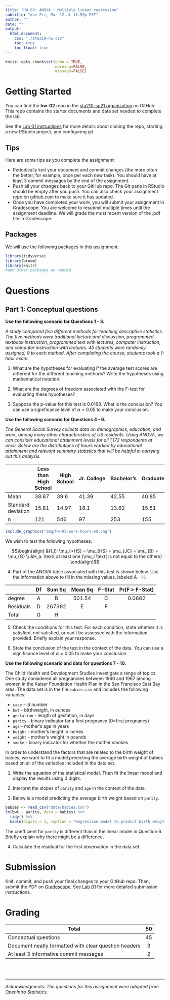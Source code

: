 ```yaml
---
title: "HW 03: ANOVA + Multiple linear regression"
subtitle: "due Fri, Mar 12 at 11:59p EST"
author: ""
date: ""
output: 
  html_document:
    css: "./sta210-hw.css"
    toc: true
    toc_float: true
---
```


```r
knitr::opts_chunk$set(echo = TRUE,
                      warning=FALSE,
                      message=FALSE)
```

# Getting Started

You can find the **hw-02** repo in the [sta210-sp21 organization](https://github.com/sta210-sp2) on GitHub. This repo contains the starter documents and data set needed to complete the lab. 

See the [Lab 01 instructions](https://sta210-sp21.netlify.app/labs/lab-01-ikea.html#getting-started) for more details about cloning the repo, starting a new RStudio project, and configuring git.

## Tips

Here are some tips as you complete the assignment:

- Periodically knit your document and commit changes (the more often the better, for example, once per each new task). You should have at least 3 commit messages by the end of the assignment.
- Push all your changes back to your GitHub repo. The Git pane in RStudio should be empty after you push. You can also check your assignment repo on github.com to make sure it has updated.
- Once you have completed your work, you will submit your assignment in Gradescope. You are welcome to resubmit multiple times until the assignment deadline. We will grade the most recent version of the .pdf file in Gradescope.


## Packages 

We will use the following packages in this assignment: 

```r
library(tidyverse)
library(broom)
library(knitr)
#add other packages as needed
```

# Questions

## Part 1: Conceptual questions

**Use the following scenario for Questions 1 - 3.**

*A study compared five different methods for teaching descriptive
statistics. The five methods were traditional lecture and discussion, programmed textbook instruction, programmed text with lectures, computer instruction, and computer instruction with lectures. 45 students were randomly assigned, 9 to each method. After completing the course, students took a 1-hour exam.*

1. What are the hypotheses for evaluating if the average test scores are different for the different teaching methods? Write the hypotheses using mathematical notation.

2. What are the degrees of freedom associated with the F-test for evaluating these hypotheses?

3. Suppose the p-value for this test is 0.0168. What is the conclusion? You can use a significance level of $\alpha = 0.05$ to make your conclusion.
    
**Use the following scenario for Questions 4 - 6.**

*The General Social Survey collects data on demographics, education, and work, among many other characteristics of US residents. Using ANOVA, we can consider 
educational attainment levels for all 1,172 respondents at once. Below are the 
distributions of hours worked by educational attainment and relevant summary 
statistics that will be helpful in carrying out this analysis.*

|  | Less than High School | High School | Jr. College | Bachelor's | Graduate | Total |
|----------------------------|-----------------------|-------------|-------------|------------|----------|-------|
| Mean | 38.67 | 39.6 | 41.39 | 42.55 | 40.85 | 40.45 |
| Standard deviation | 15.81 | 14.97 | 18.1 | 13.62 | 15.51 | 15.17 |
| n | 121 | 546 | 97 | 253 | 155 | 1172 |


```r
include_graphics("img/hw-03-work-hours-ed.png")
```


We wish to test the following hypotheses: 

$$\begin{align} &H_0: \mu_{<HS} = \mu_{HS} = \mu_{JC} = \mu_{B} = \mu_{G} \\
    &H_a: \text{ at least one }\mu_i \text{ is not equal to the others} \end{align}$$


4. Part of the ANOVA table associated with this test is shown below. Use the information above to fill in the missing values, labeled A - H. 
    
|  | Df | Sum Sq | Mean Sq | F-Stat | Pr(F > F-Stat) |
|-----------|:--:|:------:|:-------:|:------:|:--------------:|
| degree | A | B | 501.54 | C | 0.0682 |
| Residuals | D | 267382 | E | F |  |
| Total | G | H |  |  |  |
    


5. Check the conditions for this test. For each condition, state whether it is satisfied, not satisfied, or can't be assessed with the information provided. Briefly explain your response.

6. State the conclusion of the test in the context of the data. You can use a significance level of $\alpha = 0.05$ to make your conclusion. 

**Use the following scenario and data for questions 7 - 10.**

The Child Health and Development Studies investigate a range of topics. One study considered all pregnancies between 1960 and 1967 among women in the Kaiser Foundation Health Plan in the San Francisco East Bay area. The data set is in the file `babies.csv` and includes the following variables:

- `case` - id number
- `bwt` - birthweight, in ounces
- `gestation` - length of gestation, in days
- `parity` - binary indicator for a first pregnancy (0=first pregnancy)
- `age` - mother's age in years
- `height` - mother's height in inches
- `weight` - mother's weight in pounds
- `smoke` - binary indicator for whether the mother smokes

In order to understand the factors that are related to the birth weight of babies, we want to fit a model predicting the average birth weight of babies based on all of the variables included in the data set. 

1. Write the equation of the statistical model. Then fit the linear model and display the results using 3 digits. 

2. Interpret the slopes of `parity` and `age` in the context of the data.

3. Below is a model predicting the average birth weight based on `parity`. 
```r
babies <- read_csv("data/babies.csv")
lm(bwt ~ parity, data = babies) %>%
  tidy() %>%
  kable(digits = 3, caption = "Regression model to predict birth weight")
```

The coefficient for `parity` is different than in the linear model in Question 6. Briefly explain why there might be a difference. 

4. Calculate the residual for the first observation in the data set.


# Submission

Knit, commit, and push your final changes to your GitHub repo. Then, submit the PDF on [Gradescope](http://www.gradescope.com). See [Lab 01](https://sta210-sp21.netlify.app/labs/lab-01-ikea.html#submission) for more detailed submission instructions. 


# Grading

| **Total** | **50** |
|-------------------------------------------------------------|:--:|
| Conceptual questions | 45 |
| Document neatly formatted with clear question headers| 3 	|
| At least 3 informative commit messages 	| 2 	|

<br><br>

<hr> 

*Acknowledgments: The questions for this assignment were adapted from OpenIntro Statistics.*
